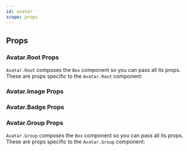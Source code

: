 ```yaml
---
id: avatar
scope: props
---
```


## Props

### Avatar.Root Props

`Avatar.Root` composes the `Box` component so you can pass all its props. These
are props specific to the `Avatar.Root` component:

<PropsTable of='AvatarRoot' />

### Avatar.Image Props

<PropsTable of='AvatarImage' />

### Avatar.Badge Props

<PropsTable of='AvatarBadge' />

### Avatar.Group Props

`Avatar.Group` composes the `Box` component so you can pass all its props. These
are props specific to the `Avatar.Group` component:

<PropsTable of='AvatarGroup' />
